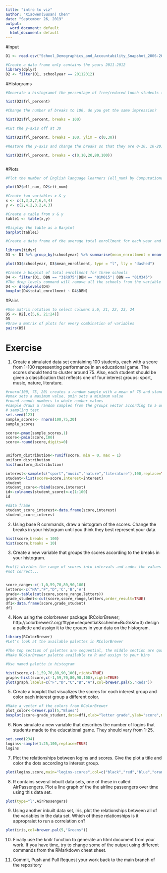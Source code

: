 ```yaml
---
title: "intro to viz"
author: "Xiaowen(Susan) Chen"
date: "September 26, 2019"
output:
  word_document: default
  html_document: default
---
```

#Input
```r
D1 <- read.csv("School_Demographics_and_Accountability_Snapshot_2006-2012.csv", header = TRUE, sep = ",")

#Create a data frame only contains the years 2011-2012
library(dplyr)
D2 <- filter(D1, schoolyear == 20112012)
```

#Histograms
```r
#Generate a histogramof the percentage of free/reduced lunch students (frl_percent) at each school

hist(D2$frl_percent)

#Change the number of breaks to 100, do you get the same impression?

hist(D2$frl_percent, breaks = 100)

#Cut the y-axis off at 30

hist(D2$frl_percent, breaks = 100, ylim = c(0,30))

#Restore the y-axis and change the breaks so that they are 0-10, 10-20, 20-80, 80-100

hist(D2$frl_percent, breaks = c(0,10,20,80,100))



```

#Plots
```r
#Plot the number of English language learners (ell_num) by Computational Thinking Test scores (ctt_num) 

plot(D2$ell_num, D2$ctt_num)

#Create two variables x & y
x <- c(1,3,2,7,6,4,4)
y <- c(2,4,2,3,2,4,3)

#Create a table from x & y
table1 <- table(x,y)

#Display the table as a Barplot
barplot(table1)

#Create a data frame of the average total enrollment for each year and plot the two against each other as a lines

library(tidyr)
D3 <- D1 %>% group_by(schoolyear) %>% summarise(mean_enrollment = mean(total_enrollment))

plot(D3$schoolyear, D3$mean_enrollment, type = "l", lty = "dashed")

#Create a boxplot of total enrollment for three schools
D4 <- filter(D1, DBN == "31R075"|DBN == "01M015"| DBN == "01M345")
#The drop levels command will remove all the schools from the variable with not data  
D4 <- droplevels(D4)
boxplot(D4$total_enrollment ~ D4$DBN)
```
#Pairs
```r
#Use matrix notation to select columns 5,6, 21, 22, 23, 24
D5 <- D2[,c(5,6, 21:24)]
D5
#Draw a matrix of plots for every combination of variables
pairs(D5)
```
# Exercise

1. Create a simulated data set containing 100 students, each with a score from 1-100 representing performance in an educational game. The scores should tend to cluster around 75. Also, each student should be given a classification that reflects one of four interest groups: sport, music, nature, literature.

```r
#rnorm(100, 75, 20) creates a random sample with a mean of 75 and standard deviation of 20
#pmax sets a maximum value, pmin sets a minimum value
#round rounds numbers to whole number values
#sample draws a random samples from the groups vector according to a uniform distribution
# sampling test
set.seed(123)
sample_scores<- rnorm(100,75,20)
sample_scores

score<-pmax(sample_scores,1)
score<-pmin(score,100)
score<-round(score,digits=0)


uniform_distribution<-runif(score, min = 0, max = 1)
uniform_distribution
hist(uniform_distribution)

interest<-sample(c("sport","music","nature","literature"),100,replace=TRUE)
student<-list(score=score,interest=interest)
student
student_score<-rbind(score,interest)
id<-colnames(student_score)<-c(1:100)
id

#data frame
student_score_interest<-data.frame(score,interest)
student_score_interest

```
2. Using base R commands, draw a histogram of the scores. Change the breaks in your histogram until you think they best represent your data.

```r
hist(score,breaks = 100)
hist(score,breaks = 10)
```


3. Create a new variable that groups the scores according to the breaks in your histogram.

```r
#cut() divides the range of scores into intervals and codes the values in scores according to which interval they fall. We use a vector called `letters` as the labels, `letters` is a vector made up of the letters of the alphabet.
#not correct...


score_range<-c(-1,0,59,70,80,90,100)
letters<-c("NA","F","D",'C','B','A')
grade<-table(cut(score,score_range,letters))
grade_student<-cut(score,score_range,letters,order_result=TRUE)
df1<-data.frame(score,grade_student)
df1 

```

4. Now using the colorbrewer package (RColorBrewer; http://colorbrewer2.org/#type=sequential&scheme=BuGn&n=3) design a pallette and assign it to the groups in your data on the histogram.

```r
library(RColorBrewer)
#Let's look at the available palettes in RColorBrewer

#The top section of palettes are sequential, the middle section are qualitative, and the lower section are diverging.
#Make RColorBrewer palette available to R and assign to your bins

#Use named palette in histogram

hist(score,c(-1,59,70,80,90,100),right=TRUE)
graph<-hist(score,c(-1,59,70,80,90,100),right=TRUE)
plot(graph,labels=c("F","D","C","B","A"),col=brewer.pal(5,"Reds"))
```


5. Create a boxplot that visualizes the scores for each interest group and color each interest group a different color.

```r
#Make a vector of the colors from RColorBrewer
plot_color<-brewer.pal(5,"Blues")
boxplot(score~grade_student,data=df1,xlab="letter grade",ylab="score",main="score-interest",col=plot_color)
```


6. Now simulate a new variable that describes the number of logins that students made to the educational game. They should vary from 1-25.

```r
set.seed(234)
logins<-sample(1:25,100,replace=TRUE)
logins
```

7. Plot the relationships between logins and scores. Give the plot a title and color the dots according to interest group.

```r
plot(logins,score,main="logins-scores",col=c("black","red","blue","orange"))

```


8. R contains several inbuilt data sets, one of these in called AirPassengers. Plot a line graph of the the airline passengers over time using this data set.

```r
plot(type="l",AirPassengers)
```


9. Using another inbuilt data set, iris, plot the relationships between all of the variables in the data set. Which of these relationships is it appropraiet to run a correlation on? 

```r
plot(iris,col=brewer.pal(5,"Greens"))
```

10. Finally use the knitr function to generate an html document from your work. If you have time, try to change some of the output using different commands from the RMarkdown cheat sheet.

11. Commit, Push and Pull Request your work back to the main branch of the repository 
